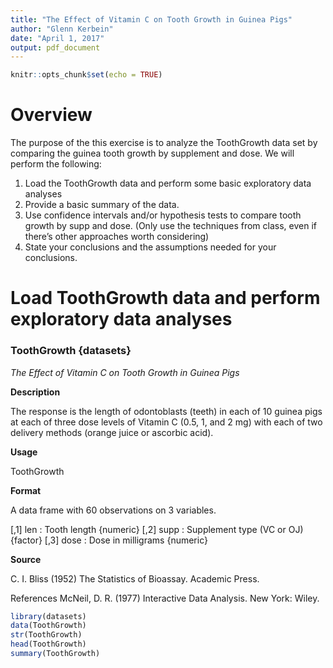 ```yaml
---
title: "The Effect of Vitamin C on Tooth Growth in Guinea Pigs"
author: "Glenn Kerbein"
date: "April 1, 2017"
output: pdf_document
---
```


```r
knitr::opts_chunk$set(echo = TRUE)
```

# Overview

The purpose of the this exercise is to analyze the ToothGrowth data set by comparing the guinea tooth growth by supplement and dose. We will perform the following:

1. Load the ToothGrowth data and perform some basic exploratory data analyses
2. Provide a basic summary of the data.
3. Use confidence intervals and/or hypothesis tests to compare tooth growth by supp and dose. (Only use the techniques from class, even if there's other approaches worth considering)
4. State your conclusions and the assumptions needed for your conclusions.

# Load ToothGrowth data and perform exploratory data analyses

### ToothGrowth {datasets}
*The Effect of Vitamin C on Tooth Growth in Guinea Pigs*

**Description**

The response is the length of odontoblasts (teeth) in each of 10 guinea pigs at each of three dose levels of Vitamin C (0.5, 1, and 2 mg) with each of two delivery methods (orange juice or ascorbic acid).

**Usage**

ToothGrowth

**Format**

A data frame with 60 observations on 3 variables.

[,1] len : Tooth length {numeric}
[,2] supp : Supplement type (VC or OJ) {factor}
[,3] dose : Dose in milligrams {numeric}

**Source**

C. I. Bliss (1952) The Statistics of Bioassay. Academic Press.

References
McNeil, D. R. (1977) Interactive Data Analysis. New York: Wiley.



```r
library(datasets)
data(ToothGrowth)
str(ToothGrowth)
head(ToothGrowth)
summary(ToothGrowth)
```
